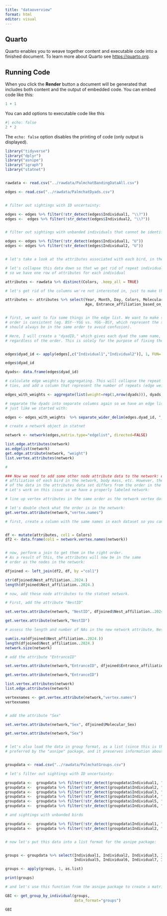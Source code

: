 ```yaml
---
title: "dataoverview"
format: html
editor: visual
---
```


## Quarto

Quarto enables you to weave together content and executable code into a finished document. To learn more about Quarto see <https://quarto.org>.

## Running Code

When you click the **Render** button a document will be generated that includes both content and the output of embedded code. You can embed code like this:

```r
1 + 1
```

You can add options to executable code like this

```r
#| echo: false
2 * 2
```

The `echo: false` option disables the printing of code (only output is displayed).

```r


library("tidyverse")
library("dplyr")
library("asnipe")
library("igraph")
library("statnet")


rawdata <- read.csv("../rawdata/PalmchatBandingDataAll.csv")

edges <- read.csv("../rawdata/PalmchatDyads.csv")


# filter out sightings with ID uncertainty:

edges <- edges %>% filter(!str_detect(edges$Individual1, "\\?"))
edges <-  edges %>% filter(!str_detect(edges$Individual2, "\\?"))


# filter out sightings with unbanded individuals that cannot be identified:

edges <- edges %>% filter(!str_detect(edges$Individual1, "U"))
edges <- edges %>% filter(!str_detect(edges$Individual2, "U"))


# let's take a look at the attributes associated with each bird, in the raw banding data:

# let's collapse this data down so that we get rid of repeat individuals in the data (recaptures),
# so we have one row of attributes for each individual

attributes <- rawdata %>% distinct(Colors, .keep_all = TRUE)

# let's get rid of the columns we're not interested in, just to make things tidier:

attributes <- attributes %>% select(Year, Month, Day, Colors, Molecular_Sex, Body_Mass, UNFLT_Wing,
                                    Age, Entrance_affiliation_based_on_videos_2024, Nest_affiliation..2024.)


# first, we want to fix some things in the edge list. We want to make sure that 
# order is consistent (eg. BSY--YGG vs. YGG--BSY, which represent the same interaction,
# should always be in the same order to avoid confusion).

# Here, I will create a "dyadID," which gives each dyad the same name,
# regardless of the order. This is solely for the purpose of fixing the above issue:


edges$dyad_id <- apply(edges[,c("Individual1","Individual2")], 1, FUN= function(x) paste(sort(x), collapse="_"))

edges$dyad_id

dyads<- data.frame(edges$dyad_id)

# calculate edge weights by aggregating. This will collapse the repeat network
# ties, and add a column that represent the number of repeats (edge weight):

edges_with_weights <- aggregate(list(weight=rep(1,nrow(dyads))), dyads, FUN=sum)

# separate the dyads into separate columns again so we have an edge list,
# just like we started with:

edges <- edges_with_weights  %>% separate_wider_delim(edges.dyad_id, "_", names = c("col1","col2"))

# create a network object in statnet

network <- network(edges,matrix.type="edgelist", directed=FALSE)

list.edge.attributes(network)
as.edgelist(network)
get.edge.attribute(network, "weight")
list.vertex.attributes(network)

# 

### Now we need to add some other node attribute data to the network: eg. the Nest
# affiliation of each bird in the network, body mass, etc. However, the order
# of the data in the attributes data set differs from the order in the network.
# Let's work on this issue so we have a properly labeled network:

# line up vertex attributes in the same order as the network vertex data in statnet:

# let's double check what the order is in the network:
get.vertex.attribute(network,"vertex.names")

# first, create a column with the same names in each dataset so you can perform a join:


df <- mutate(attributes, col1 = Colors)
df2 <- data.frame(col1 = network.vertex.names(network))


# now, perform a join to get them in the right order.
# As a result of this, the attributes will now be in the same
# order as the nodes in the network:

dfjoined <- left_join(df2, df, by ="col1")

str(dfjoined$Nest_affiliation..2024.)
length(dfjoined$Nest_affiliation..2024.)

# now, add these node attributes to the statnet network.

# First, add the attribute "NestID"

set.vertex.attribute(network, "NestID", dfjoined$Nest_affiliation..2024.)

get.vertex.attribute(network,"NestID")

# assess the length and number of NAs in the new network attribute, NestID

sum(is.na(dfjoined$Nest_affiliation..2024.))
length(dfjoined$Nest_affiliation..2024.)
network.size(network)

# add the attribute "EntranceID"

set.vertex.attribute(network,"EntranceID", dfjoined$Entrance_affiliation_based_on_videos_2024)

get.vertex.attribute(network,"EntranceID")

list.vertex.attributes(network)
list.edge.attributes(network)

vertexnames <- get.vertex.attribute(network,"vertex.names")
vertexnames


# add the attribute "Sex"

set.vertex.attribute(network,"Sex", dfjoined$Molecular_Sex)

get.vertex.attribute(network,"Sex")



```

```r
# let's also load the data in group format, as a list (since this is the input
# preferred by the "asnipe" package, and it preserves information about group interactions)


groupdata <- read.csv("../rawdata/PalmchatGroups.csv")

# let's filter out sightings with ID uncertainty:

groupdata <-  groupdata %>% filter(!str_detect(groupdata$Individual1, "\\?"))
groupdata <-  groupdata %>% filter(!str_detect(groupdata$Individual2, "\\?"))
groupdata <-  groupdata %>% filter(!str_detect(groupdata$Individual3, "\\?"))
groupdata <-  groupdata %>% filter(!str_detect(groupdata$Individual4, "\\?"))
groupdata <-  groupdata %>% filter(!str_detect(groupdata$Individual5, "\\?"))
groupdata <-  groupdata %>% filter(!str_detect(groupdata$Individual6, "\\?"))

# and sightings with unbanded birds

groupdata <-  groupdata %>% filter(!str_detect(groupdata$Individual1, "U"))
groupdata <-  groupdata %>% filter(!str_detect(groupdata$Individual2, "U"))


# now let's put this data into a list format for the asnipe package:


groups <- groupdata %>% select(Individual1, Individual2, Individual3, Individual4,
                               Individual5, Individual6, Individual7, Individual8)

groups <- apply(groups, 1, as.list)

print(groups)

# and let's use this function from the asnipe package to create a matrix:

GBI <- get_group_by_individual(groups,
                               data_format="groups")

GBI
```
